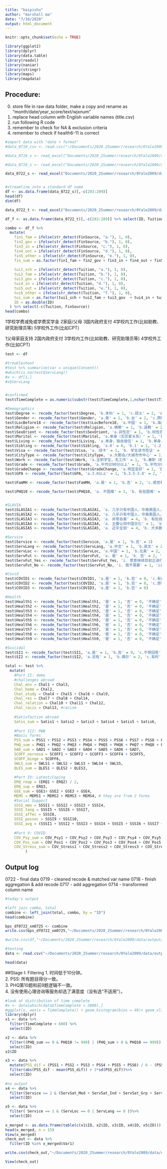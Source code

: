```yaml
---
title: "baipishu"
author: "marshall ma"
date: "7/10/2020"
output: html_document
---
```


```r
knitr::opts_chunk$set(echo = TRUE)
```

```r

library(ggplot2)
library(dplyr)
library(data.table)
library(readxl)
library(naniar)
library(stringr)
library(maps)
library(mapdata)
```


## Procedure: 
0. store file in raw data folder, make a copy and rename as "month/date/year_score/text/wjxnum"
1. replace head column with English variable names (title.csv)
2. run following R code
3. remember to check for NA & exclusion criteria
4. remember to check if health6-11 is correct

```r

#import data with "date + format"
#data_0710_csv <- read.csv("~/Documents/2020_2Summer/research/0Yale2009/data/test0710/071020.csv", comment.char="#")

#data_0710_x <- read_excel("Documents/2020_2Summer/research/0Yale2009/data/test0710/071020_byscore.xlsx")

#data_0719_s <- read_excel("Documents/2020_2Summer/research/0Yale2009/data/test0719/071920_score.xlsx")

data_0722_s <- read_excel("Documents/2020_2Summer/research/0Yale2009/data/final0722/072220_score.xlsx")


#streamline into a standard df name
df <- as.data.frame(data_0722_s)[,-c(283:289)]
head(df)
dim(df)
```


```r

data_0722_t <- read_excel("Documents/2020_2Summer/research/0Yale2009/data/final0722/072220_text.xlsx") #process and append to ID

df_f <- as.data.frame(data_0722_t)[,-c(283:289)] %>% select(ID, Tuition, FinSource)

combo <- df_f %>%
  mutate(
    fin1_fam = ifelse(str_detect(FinSource, "a."), 1, 0),
    fin2_gov = ifelse(str_detect(FinSource, "b."), 1, 0),
    fin3_in = ifelse(str_detect(FinSource, "c."), 1, 0),
    fin4_out = ifelse(str_detect(FinSource, "d."), 1, 0),
    fin5_other = ifelse(str_detect(FinSource, "e."), 1, 0),
    fin_sum = as.factor(fin1_fam + fin2_gov + fin3_in + fin4_out + fin5_other),
    
    tui1_sch = ifelse(str_detect(Tuition, "a."), 1, 0),
    tui2_fam = ifelse(str_detect(Tuition, "b."), 1, 0),
    tui3_gov = ifelse(str_detect(Tuition, "c."), 1, 0),
    tui4_in = ifelse(str_detect(Tuition, "d."), 1, 0),
    tui5_out = ifelse(str_detect(Tuition, "e."), 1, 0),
    tui6_other = ifelse(str_detect(Tuition, "f."), 1, 0),
    tui_sum = as.factor(tui1_sch + tui2_fam + tui3_gov  + tui4_in + tui5_out + tui6_other),
    ID = as.double(ID)
  ) %>% select(-c(Tuition, FinSource))
head(combo)


```
1学校学费减免或学费奖学金
2家庭/父母
3国内政府支付
4学校内工作(比如助教、研究助理员等)
5学校外工作(比如CPT\OPT期间的实习等)

1父母家庭支持
2国内政府支付
3学校内工作(比如助教、研究助理员等)
4学校外工作(比如CPT\OPT期间的实习等)

```r
test <- df

#troubleshoot
#test %>% summarise(var = unique(Consent))
#which(is.na(test$ServLang))
#x <- df[1,]
#x$ServLang


#confirmed
test$TimeComplete = as.numeric(substr(test$TimeComplete,1,nchar(test$TimeComplete)-1))

#Demographics
test$Degree <- recode_factor(test$Degree, 'b.本科' = 1, 'c.硕士' = 2, 'd.MBA' = 3, 'e.博士' = 4)
test$Gender <- recode_factor(test$Gender, 'a.男' = 1, 'b.女' = 2, 'c.跨性别者(性别认同为男性)' = 3, 'd.跨性别者(性别认同为女性)' = 4, 'e.其他(请说明)' = 666, 'f.不想回答' = 999)
test$LocBefore18 <- recode_factor(test$LocBefore18, 'a.中国' = 1, 'b.海外' = 2)
test$Religion <- recode_factor(test$Religion, 'a.佛教' = 1, 'b.道教' = 2, 'c.伊斯兰教' = 3, 'd.天主教' = 4, 'e.基督教' = 5, 'f.无宗教信仰' = 6, 'g.其他 (请说明)：' = 666, 'h.不想回答' = 999)
test$SexOrient <- recode_factor(test$SexOrient, 'a.异性恋' = 1, 'b.同性恋' = 2, 'c.双性恋' = 3, 'd.泛性恋' = 4, 'e.无性恋' = 5, 'f.其他(请说明):' = 666, 'g.不想回答' = 999)
test$Marital <- recode_factor(test$Marital, 'a.单身（无恋爱关系）' = 1, 'b.恋爱中' = 2, 'c.已婚' = 3, 'd.离婚' = 4, 'e.丧偶' = 5, 'f.其他(请说明)：' = 666, 'g.不想回答' = 999)
test$Living <- recode_factor(test$Living, 'a.单身，独自居住' = 1, 'b.单身，和室友/朋友住在一起' = 2, 'c.同居' = 3, 'd.同城分居' = 4, 'e.异地/异国' = 5, 'f.不想回答' = 999)
test$Sibling <- recode_factor(test$Sibling, 'a.0' = 0, 'b.1' = 1, 'c.2' = 2, 'd.3' = 3, 'e.4个及以上' = 4) 
test$Visa <- recode_factor(test$Visa, 'a. 绿卡' = 1, 'b. 学生读书签证' = 2, 'c. 学生签证向实习签证过度中(如：F1 Post-completion OPT)' = 3, 'd. 其他 (请说明)：' = 666)
test$CityType <- recode_factor(test$CityType, 'a.大都会/大城市市中心' = 1, 'b.大都会/大城市周边区域' = 2, 'c.中小城市' = 3, 'd.小镇/农村' = 4, 'e.其他' = 666)
test$Work <- recode_factor(test$Work, 'a.全职学生，无工作' = 1, 'b.兼职（校内兼职）' = 2, 'c.兼职（校外兼职）' = 3, 'd.正在找工作' = 4, 'e.其他(请说明)：' = 666)
test$Grade <- recode_factor(test$Grade, 'a.平均分90分以上' = 1, 'b.平均分80-90' = 2, 'c.平均分60-80' = 3, 'd.平均分60以下' = 4)
test$GradeChange <- recode_factor(test$GradeChange, 'a.明显变好' = 1, 'b.变好' = 2, 'c.不变' = 3, 'e.变差' = 4, 'e.明显变差' = 5)
test$GPA <- recode_factor(test$GPA, 'a.3.8以上' = 1, 'b.3.5-3.8' = 2, 'c.3.3-3.5' = 3, 'd.3.0-3.3' = 4, 'e.2.5-3.0' = 5, 'f.2.5以下' = 6, 'g.不想回答' = 999)

test$FamMH <- recode_factor(test$FamMH, 'a.是' = 1, 'b.否' = 2, 'c.感觉有但没有正式确诊' = 3, 'd.不清楚' = 333, 'e.不想回答' = 999, ' (空)' = 999) # (空) also = 不想回答？

test$PHQ10 <- recode_factor(test$PHQ10, 'a. 不困难' = 1, 'b. 有些困难' = 2, 'c. 很困难' = 3, 'd. 非常困难' = 4, 'e. 如27.1-27.9题选择了“完全没有”，请选e跳过此题' = 999) #is e 999 or 6, TBD


#SLAVIA
test$SLASIA1 <- recode_factor(test$SLASIA1, 'a. 几乎只有中国人，华裔美国人，东方人' = 1, 'b. 主要是中国人，华裔美国人，东方人' = 2, 'c. 华人和非华人团体大约相等' = 3, 'd. 非华裔或亚裔的其他群体（如：白人，黑人，西班牙裔等）' = 4, 'e. 几乎全部是西方人，黑人，西班牙裔或其他非华裔团体' = 5) 
test$SLASIA2 <- recode_factor(test$SLASIA2, 'a. 几乎只有中国人，华裔美国人，东方人' = 1, 'b. 主要是中国人，华裔美国人，东方人' = 2, 'c. 华人和非华人团体大约相等' = 3, 'd. 主要是西方人，黑人，西班牙裔或其他非华裔群体' = 4, 'e. 几乎全部是西方人，黑人，西班牙裔或其他非华裔团体' = 5) 
test$SLASIA3 <- recode_factor(test$SLASIA3, 'a. 非常自豪' = 4, 'b. 有些自豪' = 4, 'c. 一点点自豪' = 3, 'd. 没有自豪感，但不感到消极' = 2, 'e. 没有自豪感，并对这个群体感到消极' = 1) 
test$SLASIA4 <- recode_factor(test$SLASIA4, 'a. 主要认同中国文化' = 1, 'b. 排斥/不太认同中国文化' = 2, 'c. 主要认同西方文化' = 3, 'd. 排斥/不太认同西方文化' = 4, 'e. 中西文化都认同' = 5) 
test$SLASIA5 <- recode_factor(test$SLASIA5, 'a. 近乎全部' = 4, 'b. 大多数' = 4, 'c. 一些' = 3, 'd. 少数' = 2, 'e. 一个都没有' = 1) 

#Service
test$Service <- recode_factor(test$Service, 'a.是' = 1, 'b.否' = 2) 
test$ServLang <- recode_factor(test$ServLang, 'a.中文' = 1, 'b.英文' = 2, 'c.双语' = 3, 'd.没有接受过专业心理服务' = 0, 'e.其他' = 666)  #0 means not have this choice
test$ServLoc <- recode_factor(test$ServLoc, 'a.中国' = 1, 'b.北美' = 2, 'c.中国与北美都有' = 3, 'd.没有接受过专业心理服务' = 0, 'e.其他' = 666)  #0 means not have this choice
test$ServFut <- recode_factor(test$ServFut, 'a. 是' = 1, 'b. 否' = 2, 'c. 尚在犹豫' = 333)  
test$ServFut_Yes <- recode_factor(test$ServFut_Yes, 'i. 愿意继续目前正进行的专业帮助' = 1, 'ii. 正在考虑寻求心理咨询' = 2, 'iii. 正在考虑寻求药物治疗' = 3, 'iv. 如果以后有需求，会考虑心理治疗/药物治疗' = 4)  
test$ServFut_No <- recode_factor(test$ServFut_No, 'i. 我不需要' = 1, 'ii. 不觉得目前的支持有所帮助' = 2, 'iii. 但考虑寻找其他的专业帮助' = 3)  

#Covid
test$COVID1 <- recode_factor(test$COVID1, 'a.是' = 1, 'b.否' = 0, 'c.有症状但未确诊' = 2, 'd.不确定' = 333)  
test$COVID2 <- recode_factor(test$COVID2, 'a.是' = 1, 'b.否' = 0, 'c.想看但不敢去看' = 2)  
test$COVID3 <- recode_factor(test$COVID3, 'a.是' = 1, 'b.否' = 0)  

#Health
test$Health1 <- recode_factor(test$Health1, '是' = 1, '否' = 0, '不确定' = 333)  
test$Health2 <- recode_factor(test$Health2, '是' = 1, '否' = 0, '不确定' = 333)  
test$Health3 <- recode_factor(test$Health3, '是' = 1, '否' = 0, '不确定' = 333)  
test$Health4 <- recode_factor(test$Health4, '是' = 1, '否' = 0, '不确定' = 333)  
test$Health5 <- recode_factor(test$Health5, '是' = 1, '否' = 0, '不确定' = 333)  
test$Health6 <- recode_factor(test$Health6, '是' = 1, '否' = 0, '不确定' = 333) 
test$Health7 <- recode_factor(test$Health7, '是' = 1, '否' = 0, '不确定' = 333)  
test$Health8 <- recode_factor(test$Health8, '是' = 1, '否' = 0, '不确定' = 333)  
test$Health9 <- recode_factor(test$Health9, '是' = 1, '否' = 0, '不确定' = 333)  

#Suicidal
test$SI1 <- recode_factor(test$SI1, 'a.是' = 1, 'b.否' = 0, 'c.不想回答' = 999)  
test$SI2 <- recode_factor(test$SI2, 'a.没有' = 1, 'b.偶尔' = 2, 'c.有时' = 3, 'd.经常' = 4, 'e.总是' = 5, 'h.不想回答' = 999)  
```

```r
total <- test %>%
  mutate(
    #Part II: demo
    #challenges abroad
    Chal_env = Chal1 + Chal3,
    Chal_home = Chal2,
    Chal_study = Chal4 + Chal5 + Chal6 + Chal9,
    Chal_res = Chal7 + Chal8 + Chal14,
    Chal_relation = Chal10 + Chal11 + Chal12,
    Chal_racis = Chal13, #racism 
    
    #Satisfaction abroad
    Satis_sum = Satis1 + Satis2 + Satis3 + Satis4 + Satis5 + Satis6,
    
    #Part III: PWB
    #Basic forms
    PSS_sum = PSS1 + PSS2 + PSS3 + PSS4 + PSS5 + PSS6 + PSS7 + PSS8 + PSS9 + PSS10,
    PHQ_sum = PHQ1 + PHQ2 + PHQ3 + PHQ4 + PHQ5 + PHQ6 + PHQ7 + PHQ8 + PHQ9, 
    GAD_sum = GAD1 + GAD2 + GAD3 + GAD4 + GAD5 + GAD6 + GAD7, 
    SCOFF_nervosa = SCOFF1 + SCOFF2 + SCOFF3 + SCOFF4 + SCOFF5,
    SCOFF_binge = SCOFF6,
    SWLS_sum = SWLS1 + SWLS2 + SWLS3 + SWLS4 + SWLS5,
    QLES_sum = QLES1 + QLES2 + QLES3,
    
    #Part IV: Latent/Coping
    ERQ_reap = (ERQ1 + ERQ2) / 2,
    ERQ_sup = ERQ3,
    GSE_sum = GSE1+ GSE2 + GSE3 + GSE4,
    MEMS = MEMS1 + MEMS2 + MEMS3 + MEMS4, # they are from 2 forms
    #Social Support
    SSSI_emo = SSSI1 + SSSI2 + SSSI3 + SSSI4,
    SSSI_tang = SSSI5 + SSSI6 + SSSI7,
    SSSI_affec = SSSI8,
    SSSI_possoc = SSSI9 + SSSI10,
    SSSI_avg = (SSSI1 + SSSI2 + SSSI3 + SSSI4 + SSSI5 + SSSI6 + SSSI7 + SSSI8 + SSSI9 + SSSI10)/10,
    
    #Part V: COVID 
    COV_Psy_sum = COV_Psy1 + COV_Psy2 + COV_Psy3 + COV_Psy4 + COV_Psy5 + COV_Psy6,
    COV_Pos_sum = COV_Pos1 + COV_Pos2 + COV_Pos3 + COV_Pos4 + COV_Pos5 + COV_Pos6 + COV_Pos7,
    COV_Stress_sum = COV_Stress1 + COV_Stress2 + COV_Stress3 + COV_Stress4 + COV_Stress5 + COV_Stress6 + COV_Stress7 + COV_Stress8 + COV_Stress9
         )

```



## Output log

0722 - final data
0719 - cleaned recode & matched var name
0718 - finish aggregation & add recode
0717 - add aggregation
0714 - transformed column name

```r

#today's output

#left join combo, total
combine <- left_join(total, combo, by = "ID")
head(combine)

bps_df0722_xm0725 <- combine
write.csv(bps_df0722_xm0725,"~/Documents/2020_2Summer/research/0Yale2009/data/output/bps_df0722_xm0725.csv", row.names = TRUE)

#write.csv(df,"~/Documents/2020_2Summer/research/0Yale2009/data/output/bps_df0710_xm0714.csv", row.names = TRUE)

#testing
data <- read.csv("~/Documents/2020_2Summer/research/0Yale2009/data/output/bps_df0722_xm0725.csv", comment.char="#", encoding = "UTF-8")

head(data)
```

##Stage I: Filtering
1. 时间低于10分钟。   
2. PSS: 所有题目得分一致。  
3. PHQ第10题和前9题逻辑不一致。  
4. 没有使用心理咨询等服务却选了满意度（没有选“不适用”）。  

```r

#look at distribution of time complete
#x <- data[which(data$TimeComplete < 2000),]
#ggplot(x, aes(x = TimeComplete)) + geom_histogram(bins = 40)+ geom_vline(xintercept = 600)
library(dplyr)
x1 <- data %>%
  filter(TimeComplete < 600) %>%
  select(ID)

x2 <- data %>%
  filter((PHQ_sum == 0 & PHQ10 != 999) | (PHQ_sum > 0 & PHQ10 == 999)) %>%
  select(ID)
x2$ID

x3 <- data %>%
  mutate(PSS_dif = (PSS1 + PSS2 + PSS3 + PSS4 + PSS5 + PSS6) / 6 - (PSS7 + PSS8 + PSS9 + PSS10) / 4) %>%
  filter(abs(PSS_dif - mean(PSS_dif)) > 3*sd(PSS_dif))%>%
  select(ID)
  
#no output
x4 <- data %>%
  filter(Service == 2 & (ServSat_Med + ServSat_Ind + ServSat_Grp + ServSat_Inp + ServSat_Cri > 0)) %>%
  select(ID)

x5 <- data %>%
  filter( Service == 1 & (ServLoc == 0 | ServLang == 0 ))%>%
  select(ID)
 
x_merged <- as.data.frame(table(c(x1$ID, x2$ID, x3$ID, x4$ID, x5$ID))) %>% filter(Freq > 1) 
head(x_merged, n = 15)
View(x_merged)
check_out <- data %>%
  filter(ID %in% x_merged$Var1)

write.csv(check_out,"~/Documents/2020_2Summer/research/0Yale2009/data/output/bps_df0722_xm0727.csv", row.names = TRUE)

View(check_out)
```